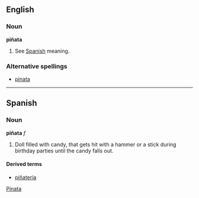 {{see|pinata}}

==English==

===Noun===
'''piñata'''
#See [[piñata#Spanish|Spanish]] meaning.

===Alternative spellings===
*[[pinata]]

[[Category:English words spelled with diacritics or ligatures|Pinata]]

----

==Spanish==

===Noun===
'''piñata''' ''f''
#Doll filled with candy, that gets hit with a hammer or a stick during birthday parties until the candy falls out.

====Derived terms====
*[[piñatería]] {{f}}